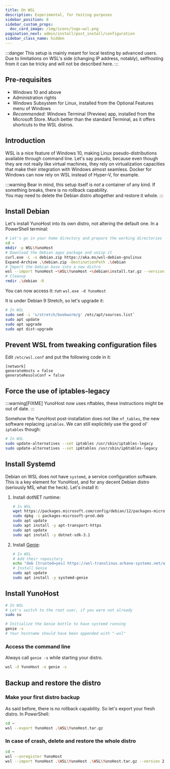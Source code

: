 ```yaml
---
title: On WSL
description: Experimental, for testing purposes
sidebar_position: 8
sidebar_custom_props:
  doc_card_image: /img/icons/logo-wsl.png
pagination_next: admin/install/post_install/configuration
sidebar_class_name: hidden
---
```




:::danger
This setup is mainly meant for local testing by advanced users. Due to limitations on WSL's side (changing IP address, notably), selfhosting from it can be tricky and will not be described here.
:::

## <FAIcon icon="fa-list-alt"/> Pre-requisites

- Windows 10 and above
- Administration rights
- Windows Subsystem for Linux, installed from the Optional Features menu of Windows
- *Recommended:* Windows Terminal (Preview) app, installed from the Microsoft Store. Much better than the standard Terminal, as it offers shortcuts to the WSL distros.

## Introduction

WSL is a nice feature of Windows 10, making Linux pseudo-distributions available through command line. Let's say pseudo, because even though they are not really like virtual machines, they rely on virtualization capacities that make their integration with Windows almost seamless.
Docker for Windows can now rely on WSL instead of Hyper-V, for example.

:::warning
Bear in mind, this setup itself is *not* a container of any kind. If something breaks, there is no rollback capability.  
You may need to delete the Debian distro altogether and restore it whole.
:::

## Install Debian

Let's install YunoHost into its own distro, not altering the default one. In a PowerShell terminal:

```bash
# Let's go in your home directory and prepare the working directories
cd ~
mkdir -p WSL\YunoHost
# Download the Debian appx package and unzip it
curl.exe -L -o debian.zip https://aka.ms/wsl-debian-gnulinux
Expand-Archive .\debian.zip -DestinationPath .\debian
# Import the Debian base into a new distro
wsl --import YunoHost ~\WSL\YunoHost ~\debian\install.tar.gz --version 2
# Cleanup
rmdir .\debian -R
```

You can now access it: run `wsl.exe -d YunoHost`

It is under Debian 9 Stretch, so let's upgrade it:

```bash
# In WSL
sudo sed -i 's/stretch/bookworm/g' /etc/apt/sources.list`
sudo apt update
sudo apt upgrade
sudo apt dist-upgrade
```

## Prevent WSL from tweaking configuration files

Edit `/etc/wsl.conf` and put the following code in it:

```text
[network]
generateHosts = false
generateResolvConf = false
```

## Force the use of iptables-legacy

:::warning[FIXME]
YunoHost now uses nftables, these instructions might be out of date.
:::

Somehow the YunoHost post-installation does not like `nf_tables`, the new software replacing `iptables`.
We can still explicitely use the good ol' `iptables` though:

```bash
# In WSL
sudo update-alternatives --set iptables /usr/sbin/iptables-legacy
sudo update-alternatives --set ip6tables /usr/sbin/ip6tables-legacy
```

## Install Systemd

Debian on WSL does not have `systemd`, a service configuration software.
This is a key element for YunoHost, and for any decent Debian distro (seriously MS, what the heck). Let's install it:

1. Install dotNET runtime:

    ```bash
    # In WSL
    wget https://packages.microsoft.com/config/debian/12/packages-microsoft-prod.deb -O packages-microsoft-prod.deb
    sudo dpkg -i packages-microsoft-prod.deb
    sudo apt update
    sudo apt install -y apt-transport-https
    sudo apt update
    sudo apt install -y dotnet-sdk-3.1
    ```

2. Install [Genie](https://github.com/arkane-systems/genie):

    ```bash
    # In WSL
    # Add their repository
    echo "deb [trusted=yes] https://wsl-translinux.arkane-systems.net/apt/ /" > /etc/apt/sources.list.d/wsl-translinux.list
    # Install Genie
    sudo apt update
    sudo apt install -y systemd-genie
    ```

## Install YunoHost

```bash
# In WSL
# Let's switch to the root user, if you were not already
sudo su

# Initialize the Genie bottle to have systemd running
genie -s
# Your hostname should have been appended with "-wsl"
```

<InstallScript />

### Access the command line

Always call `genie -s` while starting your distro.

```bash
wsl -d YunoHost -e genie -s
```

## Backup and restore the distro

### Make your first distro backup

As said before, there is no rollback capability. So let's export your fresh distro. In PowerShell:

```bash
cd ~
wsl --export YunoHost .\WSL\YunoHost.tar.gz
```

### In case of crash, delete and restore the whole distro

```bash
cd ~
wsl --unregister YunoHost
wsl --import YunoHost .\WSL\YunoHost .\WSL\YunoHost.tar.gz --version 2
```

